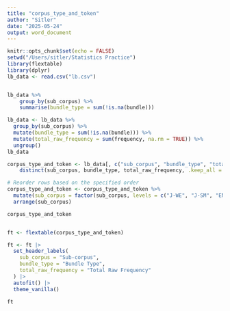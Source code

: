 ```yaml
---
title: "corpus_type_and_token"
author: "Sitler"
date: "2025-05-24"
output: word_document
---
```


```r
knitr::opts_chunk$set(echo = FALSE)
setwd("/Users/sitler/Statistics Practice")
library(flextable)
library(dplyr)
lb_data <- read.csv("lb.csv")


lb_data %>%
    group_by(sub_corpus) %>%
    summarise(bundle_type = sum(!is.na(bundle)))

lb_data <- lb_data %>%
  group_by(sub_corpus) %>%
  mutate(bundle_type = sum(!is.na(bundle))) %>%
  mutate(total_raw_frequency = sum(frequency, na.rm = TRUE)) %>%
  ungroup()
lb_data

corpus_type_and_token <- lb_data[, c("sub_corpus", "bundle_type", "total_raw_frequency")] %>%
    distinct(sub_corpus, bundle_type, total_raw_frequency, .keep_all = TRUE)

# Reorder rows based on the specified order
corpus_type_and_token <- corpus_type_and_token %>%
  mutate(sub_corpus = factor(sub_corpus, levels = c("J-WE", "J-SM", "ENS-WE", "ENS-SM"))) %>%
  arrange(sub_corpus)

corpus_type_and_token



```


```r
ft <- flextable(corpus_type_and_token)

ft <- ft |>
  set_header_labels(
    sub_corpus = "Sub-corpus",
    bundle_type = "Bundle Type",
    total_raw_frequency = "Total Raw Frequency"
  ) |>
  autofit() |>
  theme_vanilla()

ft
```

```r

```
